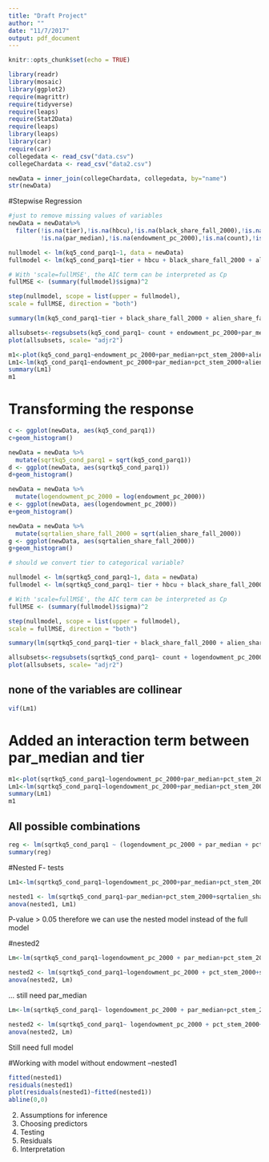 ```yaml
---
title: "Draft Project"
author: ""
date: "11/7/2017"
output: pdf_document
---
```



```r
knitr::opts_chunk$set(echo = TRUE)
```

```r
library(readr)
library(mosaic)
library(ggplot2)
require(magrittr)
require(tidyverse)
require(leaps)
require(Stat2Data)
require(leaps)
library(leaps)
library(car)
require(car)
collegedata <- read_csv("data.csv")
collegeChardata <- read_csv("data2.csv")
```

```r
newData = inner_join(collegeChardata, collegedata, by="name")
str(newData)

```



#Stepwise Regression

```r
#just to remove missing values of variables 
newData = newData%>%
  filter(!is.na(tier),!is.na(hbcu),!is.na(black_share_fall_2000),!is.na(alien_share_fall_2000),!is.na(pct_stem_2000),
         !is.na(par_median),!is.na(endowment_pc_2000),!is.na(count),!is.na(kq5_cond_parq1))

nullmodel <- lm(kq5_cond_parq1~1, data = newData)
fullmodel <- lm(kq5_cond_parq1~tier + hbcu + black_share_fall_2000 + alien_share_fall_2000 + pct_stem_2000 + par_median + endowment_pc_2000 + count, data = newData)

# With 'scale=fullMSE', the AIC term can be interpreted as Cp
fullMSE <- (summary(fullmodel)$sigma)^2

step(nullmodel, scope = list(upper = fullmodel),
scale = fullMSE, direction = "both")
```

```r
summary(lm(kq5_cond_parq1~tier + black_share_fall_2000 + alien_share_fall_2000 + pct_stem_2000 + par_median + endowment_pc_2000, data = newData))
```



```r
allsubsets<-regsubsets(kq5_cond_parq1~ count + endowment_pc_2000+par_median+pct_stem_2000+alien_share_fall_2000+ black_share_fall_2000 +hbcu+ tier, data= newData)
plot(allsubsets, scale= "adjr2")
```

```r
m1<-plot(kq5_cond_parq1~endowment_pc_2000+par_median+pct_stem_2000+alien_share_fall_2000+ black_share_fall_2000+ tier, data= newData)
Lm1<-lm(kq5_cond_parq1~endowment_pc_2000+par_median+pct_stem_2000+alien_share_fall_2000+ black_share_fall_2000+ tier, data= newData)
summary(Lm1)
m1
```



# Transforming the response

```r
c <- ggplot(newData, aes(kq5_cond_parq1))
c+geom_histogram()

newData = newData %>%
  mutate(sqrtkq5_cond_parq1 = sqrt(kq5_cond_parq1))
d <- ggplot(newData, aes(sqrtkq5_cond_parq1))
d+geom_histogram()

newData = newData %>%
  mutate(logendowment_pc_2000 = log(endowment_pc_2000))
e <- ggplot(newData, aes(logendowment_pc_2000))
e+geom_histogram()

newData = newData %>%
  mutate(sqrtalien_share_fall_2000 = sqrt(alien_share_fall_2000))
g <- ggplot(newData, aes(sqrtalien_share_fall_2000))
g+geom_histogram()

# should we convert tier to categorical variable?


```


```r
nullmodel <- lm(sqrtkq5_cond_parq1~1, data = newData)
fullmodel <- lm(sqrtkq5_cond_parq1~ tier + hbcu + black_share_fall_2000 + alien_share_fall_2000 + pct_stem_2000 + par_median + endowment_pc_2000 + count, data = newData)

# With 'scale=fullMSE', the AIC term can be interpreted as Cp
fullMSE <- (summary(fullmodel)$sigma)^2

step(nullmodel, scope = list(upper = fullmodel),
scale = fullMSE, direction = "both")
```


```r
summary(lm(sqrtkq5_cond_parq1~tier + black_share_fall_2000 + alien_share_fall_2000 + pct_stem_2000 + par_median + endowment_pc_2000, data = newData))
```


```r
allsubsets<-regsubsets(sqrtkq5_cond_parq1~ count + logendowment_pc_2000+par_median+pct_stem_2000+sqrtalien_share_fall_2000+ black_share_fall_2000 +hbcu+ tier, data=newData)
plot(allsubsets, scale= "adjr2")

```

## none of the variables are collinear
```r
vif(Lm1)
```

# Added an interaction term between par_median and tier

```r
m1<-plot(sqrtkq5_cond_parq1~logendowment_pc_2000+par_median+pct_stem_2000+sqrtalien_share_fall_2000+ black_share_fall_2000+ tier +par_median*tier, data= newData)
Lm1<-lm(sqrtkq5_cond_parq1~logendowment_pc_2000+par_median+pct_stem_2000+sqrtalien_share_fall_2000+ black_share_fall_2000+ tier +par_median*tier, data= newData)
summary(Lm1)
m1
```


## All possible combinations
```r
reg <- lm(sqrtkq5_cond_parq1 ~ (logendowment_pc_2000 + par_median + pct_stem_2000+sqrtalien_share_fall_2000+black_share_fall_2000+tier)^4, data=newData)
summary(reg)
```


#Nested F- tests
```r
Lm1<-lm(sqrtkq5_cond_parq1~logendowment_pc_2000+par_median+pct_stem_2000+sqrtalien_share_fall_2000+ black_share_fall_2000+ tier +par_median*tier, data= newData)

nested1 <- lm(sqrtkq5_cond_parq1~par_median+pct_stem_2000+sqrtalien_share_fall_2000+ black_share_fall_2000+ tier +par_median*tier, data= newData)
anova(nested1, Lm1)
```
P-value > 0.05 therefore we can use the nested model instead of the full model 

#nested2  
```r
Lm<-lm(sqrtkq5_cond_parq1~logendowment_pc_2000 + par_median+pct_stem_2000+sqrtalien_share_fall_2000+ black_share_fall_2000+ tier +par_median*tier, data= newData)

nested2 <- lm(sqrtkq5_cond_parq1~logendowment_pc_2000 + pct_stem_2000+sqrtalien_share_fall_2000+ black_share_fall_2000 + tier, data= newData)
anova(nested2, Lm)
```
... still need par_median

```r
Lm<-lm(sqrtkq5_cond_parq1~ logendowment_pc_2000 + par_median+pct_stem_2000+sqrtalien_share_fall_2000+ black_share_fall_2000+ tier +par_median*tier, data= newData)

nested2 <- lm(sqrtkq5_cond_parq1~ logendowment_pc_2000 + pct_stem_2000+sqrtalien_share_fall_2000+ black_share_fall_2000 + par_median, data= newData)
anova(nested2, Lm)
```
Still need full model 



#Working with model without endowment --nested1
```r
fitted(nested1)
residuals(nested1)
plot(residuals(nested1)~fitted(nested1))
abline(0,0)
```



2. Assumptions for inference
3. Choosing predictors
4. Testing 
5. Residuals
6. Interpretation  


